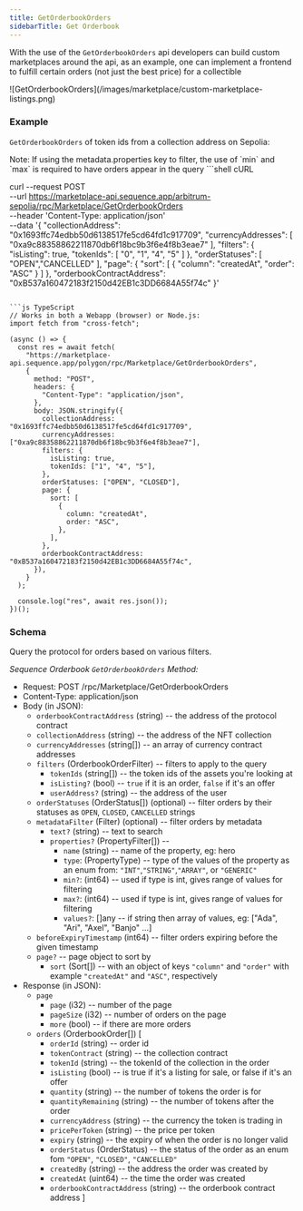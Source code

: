 ---
title: GetOrderbookOrders
sidebarTitle: Get Orderbook
---


With the use of the `GetOrderbookOrders` api developers can build custom marketplaces around the api, as an example, one can implement a frontend to fulfill certain orders (not just the best price) for a collectible

<Frame>
![GetOrderbookOrders](/images/marketplace/custom-marketplace-listings.png)
</Frame>

### Example

 `GetOrderbookOrders` of token ids from a collection address on Sepolia:

<Note>
  Note: If using the metadata.properties key to filter, the use of `min` and
  `max` is required to have orders appear in the query
</Note>


<CodeGroup>
```shell cURL

curl --request POST \
  --url https://marketplace-api.sequence.app/arbitrum-sepolia/rpc/Marketplace/GetOrderbookOrders \
  --header 'Content-Type: application/json' \
  --data '{
    "collectionAddress": "0x1693ffc74edbb50d6138517fe5cd64fd1c917709",
    "currencyAddresses": [
        "0xa9c88358862211870db6f18bc9b3f6e4f8b3eae7"
    ],
    "filters": {
        "isListing": true,
        "tokenIds": [
            "0",
            "1",
            "4",
            "5"
        ]
    },
    "orderStatuses": [
        "OPEN","CANCELLED"
    ],
    "page": {
        "sort": [
            {
                "column": "createdAt",
                "order": "ASC"
            }
        ]
    },
    "orderbookContractAddress": "0xB537a160472183f2150d42EB1c3DD6684A55f74c"
}'
``` 

```js TypeScript
// Works in both a Webapp (browser) or Node.js:
import fetch from "cross-fetch";

(async () => {
  const res = await fetch(
    "https://marketplace-api.sequence.app/polygon/rpc/Marketplace/GetOrderbookOrders",
    {
      method: "POST",
      headers: {
        "Content-Type": "application/json",
      },
      body: JSON.stringify({
        collectionAddress: "0x1693ffc74edbb50d6138517fe5cd64fd1c917709",
        currencyAddresses: ["0xa9c88358862211870db6f18bc9b3f6e4f8b3eae7"],
        filters: {
          isListing: true,
          tokenIds: ["1", "4", "5"],
        },
        orderStatuses: ["OPEN", "CLOSED"],
        page: {
          sort: [
            {
              column: "createdAt",
              order: "ASC",
            },
          ],
        },
        orderbookContractAddress: "0xB537a160472183f2150d42EB1c3DD6684A55f74c",
      }),
    }
  );

  console.log("res", await res.json());
})();
```
</CodeGroup>

### Schema

Query the protocol for orders based on various filters.

_Sequence Orderbook `GetOrderbookOrders` Method:_

- Request: POST /rpc/Marketplace/GetOrderbookOrders
- Content-Type: application/json
- Body (in JSON):
  - `orderbookContractAddress` (string) -- the address of the protocol contract
  - `collectionAddress` (string) -- the address of the NFT collection
  - `currencyAddresses` (string[]) -- an array of currency contract addresses
  - `filters` (OrderbookOrderFilter) -- filters to apply to the query
    - `tokenIds` (string[]) -- the token ids of the assets you're looking at
    - `isListing?` (bool) -- `true` if it is an order, `false` if it's an offer
    - `userAddress?` (string) -- the address of the user
  - `orderStatuses` (OrderStatus[]) (optional) -- filter orders by their statuses as `OPEN`, `CLOSED`, `CANCELLED` strings
  - `metadataFilter` (Filter) (optional) -- filter orders by metadata
    - `text?` (string) -- text to search
    - `properties?` (PropertyFilter[]) --
      - `name` (string) -- name of the property, eg: hero
      - `type`: (PropertyType) -- type of the values of the property as an enum from: `"INT"`,`"STRING"`,`"ARRAY"`, or `"GENERIC"`
      - `min?`: (int64) -- used if type is int, gives range of values for filtering
      - `max?`: (int64) -- used if type is int, gives range of values for filtering
      - `values?`: []any -- if string then array of values, eg: ["Ada", "Ari", "Axel", "Banjo" ...]
  - `beforeExpiryTimestamp` (int64) -- filter orders expiring before the given timestamp
  - `page?` -- page object to sort by
    - `sort` (Sort[]) -- with an object of keys `"column"` and `"order"` with example `"createdAt"` and `"ASC"`, respectively
- Response (in JSON):
  - `page`
    - `page` (i32) -- number of the page
    - `pageSize` (i32) -- number of orders on the page
    - `more` (bool) -- if there are more orders
  - `orders` (OrderbookOrder[])
    [
    - `orderId` (string) -- order id
    - `tokenContract` (string) -- the collection contract
    - `tokenId` (string) -- the tokenId of the collection in the order
    - `isListing` (bool) -- is true if it's a listing for sale, or false if it's an offer
    - `quantity` (string) -- the number of tokens the order is for
    - `quantityRemaining` (string) -- the number of tokens after the order
    - `currencyAddress` (string) -- the currency the token is trading in
    - `pricePerToken` (string) -- the price per token
    - `expiry` (string) -- the expiry of when the order is no longer valid
    - `orderStatus` (OrderStatus) -- the status of the order as an enum fom `"OPEN"`, `"CLOSED"`, `"CANCELLED"`
    - `createdBy` (string) -- the address the order was created by
    - `createdAt` (uint64) -- the time the order was created
    - `orderbookContractAddress` (string) -- the orderbook contract address
      ]